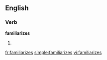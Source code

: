 
==English==

===Verb===
'''familiarizes'''

# {{third-person singular of|[[familiarize]]}}

[[fr:familiarizes]]
[[simple:familiarizes]]
[[vi:familiarizes]]